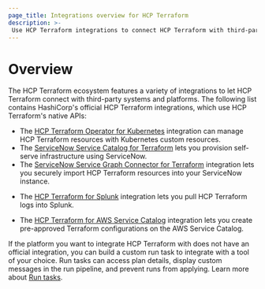 ```yaml
---
page_title: Integrations overview for HCP Terraform
description: >-
 Use HCP Terraform integrations to connect HCP Terraform with third-party platforms and systems. 
---
```


# Overview

The HCP Terraform ecosystem features a variety of integrations to let HCP
Terraform connect with third-party systems and platforms. The following list
contains HashiCorp's official HCP Terraform integrations, which use HCP
Terraform's native APIs:

- The [HCP Terraform Operator for Kubernetes](/terraform/cloud-docs/integrations/kubernetes) integration can manage HCP Terraform resources with Kubernetes custom resources.
- The [ServiceNow Service Catalog for Terraform](/terraform/cloud-docs/integrations/service-now/service-catalog-terraform) lets you provision self-serve infrastructure using ServiceNow.
- The [ServiceNow Service Graph Connector for Terraform](/terraform/cloud-docs/integrations/service-now/service-graph) integration lets you securely import HCP Terraform resources into your ServiceNow instance.
<!-- BEGIN: TFC:only name:splunk -->
- The [HCP Terraform for Splunk](/terraform/enterprise/integrations/splunk) integration lets you pull HCP Terraform logs into Splunk.
<!-- END: TFC:only name:splunk -->
- The [HCP Terraform for AWS Service Catalog](/terraform/cloud-docs/integrations/aws-service-catalog) integration lets you create pre-approved Terraform configurations on the AWS Service Catalog.

If the platform you want to integrate HCP Terraform with does not have an
official integration, you can build a custom run task to integrate with a tool
of your choice. Run tasks can access plan details, display custom messages in
the run pipeline, and prevent runs from applying. Learn more about [Run
tasks](/terraform/cloud-docs/integrations/run-tasks).